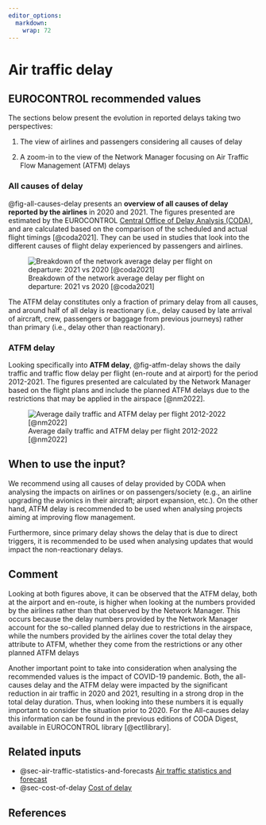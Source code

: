 ```yaml
---
editor_options: 
  markdown: 
    wrap: 72
---
```


# Air traffic delay {#sec-air-traffic-delay}

## EUROCONTROL recommended values

The sections below present the evolution in reported delays taking two perspectives:

1.  The view of airlines and passengers considering all causes of delay

2.  A zoom-in to the view of the Network Manager focusing on Air Traffic Flow Management (ATFM) delays

### All causes of delay

@fig-all-causes-delay presents an **overview of all causes of delay reported by the airlines** in 2020 and 2021. 
The figures presented are estimated by the EUROCONTROL 
[Central Office of Delay Analysis (CODA)](https://www.eurocontrol.int/network-performance), and
are calculated based on the comparison of the scheduled and actual flight timings [@coda2021].
They can be used in studies that look into the different causes of flight delay experienced by passengers and airlines.

![Breakdown of the network average delay per flight on departure: 2021 vs 2020 [@coda2021]](figures/delay_causes.png){#fig-all-causes-delay}


The ATFM delay constitutes only a fraction of primary delay
from all causes, and around half of all delay is reactionary (i.e.,
delay caused by late arrival of aircraft, crew, passengers or baggage
from previous journeys) rather than primary (i.e., delay other than
reactionary).

### ATFM delay

Looking specifically into **ATFM delay**, @fig-atfm-delay shows the
daily traffic and traffic flow delay per flight (en-route and at
airport) for the period 2012-2021. The figures presented are calculated by the
Network Manager based on the flight plans and include the planned ATFM
delays due to the restrictions that may be applied in the airspace [@nm2022].

![Average daily traffic and ATFM delay per flight 2012-2022 [@nm2022]](figures/atfm_delay.png){#fig-atfm-delay}


## When to use the input?

We recommend using all causes of delay provided by CODA when analysing
the impacts on airlines or on passengers/society (e.g., an airline
upgrading the avionics in their aircraft; airport expansion, etc.). On
the other hand, ATFM delay is recommended to be used when analysing
projects aiming at improving flow management.

Furthermore, since primary delay shows the delay that is due to direct triggers,
it is recommended to be used when analysing updates that would impact the non-reactionary delays.

## Comment

Looking at both figures above, it can be observed that the ATFM delay,
both at the airport and en-route, is higher when looking at the numbers
provided by the airlines rather than that observed by the Network Manager.
This occurs because the delay numbers provided by the Network Manager account for
the so-called planned delay due to restrictions in the airspace,
while the numbers provided by the airlines cover the total delay they attribute to ATFM,
whether they come from the restrictions or any other planned ATFM delays

Another important point to take into consideration
when analysing the recommended values is the impact of COVID-19
pandemic. Both, the all-causes delay and the ATFM delay were impacted by
the significant reduction in air traffic in 2020 and 2021, resulting
in a strong drop in the total delay duration. Thus, when looking into
these numbers it is equally important to consider the situation prior to
2020. For the All-causes delay this information can be found in the
previous editions of CODA Digest, available in EUROCONTROL library [@ectllibrary].

## Related inputs

* @sec-air-traffic-statistics-and-forecasts [Air traffic statistics and forecast](#sec-air-traffic-statistics-and-forecasts)
* @sec-cost-of-delay [Cost of delay](#sec-cost-of-delay)

## References

